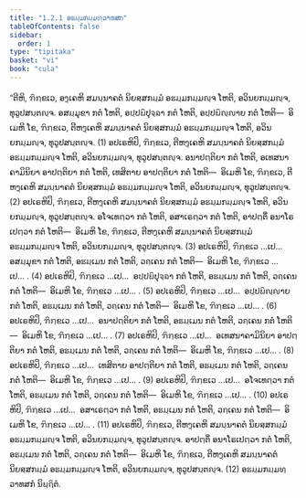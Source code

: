 ```yaml
---
title: "1.2.1 ອຘມ຺ມກມ຺ມທ຺ວາທສກ"
tableOfContents: false
sidebar:
  order: 1
type: "tipitaka"
basket: "vi"
book: "cula"
---
```



<DynamicBreadcrumb />

<Division number="13" book="cula">

<Paragraph number="67" book="cula">
“ຕີຫິ, ຠິກ຺ຂເວ, ອງ຺ເຄຫິ ສມນ຺ນາຄຕໍ ນິຍສ຺ສກມ຺ມໍ ອຘມ຺ມກມ຺ມຎ຺ຈ ໂຫຕິ, ອວິນຍກມ຺ມຎ຺ຈ, ທຸວູປສນ຺ຕຎ຺ຈ. ອສມ຺ມຸຂາ ກຕໍ ໂຫຕິ, ອປ຺ປຏິປຸຈ຺ຉາ ກຕໍ ໂຫຕິ, ອປ຺ປຏິຎ຺ຎາຍ ກຕໍ ໂຫຕິ—  ອິເມຫິ ໂຂ, ຠິກ຺ຂເວ, ຕີຫງ຺ເຄຫິ ສມນ຺ນາຄຕໍ ນິຍສ຺ສກມ຺ມໍ ອຘມ຺ມກມ຺ມຎ຺ຈ ໂຫຕິ, ອວິນຍກມ຺ມຎ຺ຈ, ທຸວູປສນ຺ຕຎ຺ຈ. (1)
</Paragraph>

<Paragraph number="68" book="cula">
ອປເຣຫິປິ, ຠິກ຺ຂເວ, ຕີຫງ຺ເຄຫິ ສມນ຺ນາຄຕໍ ນິຍສ຺ສກມ຺ມໍ ອຘມ຺ມກມ຺ມຎ຺ຈ ໂຫຕິ, ອວິນຍກມ຺ມຎ຺ຈ, ທຸວູປສນ຺ຕຎ຺ຈ. ອນາປຕ຺ຕິຍາ ກຕໍ ໂຫຕິ, ອເທສນາຄາມິນິຍາ ອາປຕ຺ຕິຍາ ກຕໍ ໂຫຕິ, ເທສິຕາຍ ອາປຕ຺ຕິຍາ ກຕໍ ໂຫຕິ—  ອິເມຫິ ໂຂ, ຠິກ຺ຂເວ, ຕີຫງ຺ເຄຫິ ສມນ຺ນາຄຕໍ ນິຍສ຺ສກມ຺ມໍ ອຘມ຺ມກມ຺ມຎ຺ຈ ໂຫຕິ, ອວິນຍກມ຺ມຎ຺ຈ, ທຸວູປສນ຺ຕຎ຺ຈ. (2)
</Paragraph>

<Paragraph number="69" book="cula">
ອປເຣຫິປິ, ຠິກ຺ຂເວ, ຕີຫງ຺ເຄຫິ ສມນ຺ນາຄຕໍ ນິຍສ຺ສກມ຺ມໍ ອຘມ຺ມກມ຺ມຎ຺ຈ ໂຫຕິ, ອວິນຍກມ຺ມຎ຺ຈ, ທຸວູປສນ຺ຕຎ຺ຈ. ອໂຈເທຕ຺ວາ ກຕໍ ໂຫຕິ, ອສາເຣຕ຺ວາ ກຕໍ ໂຫຕິ, ອາປຕ຺ຕິໍ ອນາໂຣເປຕ຺ວາ ກຕໍ ໂຫຕິ—  ອິເມຫິ ໂຂ, ຠິກ຺ຂເວ, ຕີຫງ຺ເຄຫິ ສມນ຺ນາຄຕໍ ນິຍສ຺ສກມ຺ມໍ ອຘມ຺ມກມ຺ມຎ຺ຈ ໂຫຕິ, ອວິນຍກມ຺ມຎ຺ຈ, ທຸວູປສນ຺ຕຎ຺ຈ. (3)
</Paragraph>

<Paragraph number="70" book="cula">
ອປເຣຫິປິ, ຠິກ຺ຂເວ …ເປ…  ອສມ຺ມຸຂາ ກຕໍ ໂຫຕິ, ອຘມ຺ເມນ ກຕໍ ໂຫຕິ, ວຄ຺ເຄນ ກຕໍ ໂຫຕິ—  ອິເມຫິ ໂຂ, ຠິກ຺ຂເວ …ເປ… . (4)
</Paragraph>

<Paragraph number="71" book="cula">
ອປເຣຫິປິ, ຠິກ຺ຂເວ …ເປ…  ອປ຺ປຏິປຸຈ຺ຉາ ກຕໍ ໂຫຕິ, ອຘມ຺ເມນ ກຕໍ ໂຫຕິ, ວຄ຺ເຄນ ກຕໍ ໂຫຕິ—  ອິເມຫິ ໂຂ, ຠິກ຺ຂເວ …ເປ… . (5)
</Paragraph>

<Paragraph number="72" book="cula">
ອປເຣຫິປິ, ຠິກ຺ຂເວ …ເປ…  ອປ຺ປຏິຎ຺ຎາຍ ກຕໍ ໂຫຕິ, ອຘມ຺ເມນ ກຕໍ ໂຫຕິ, ວຄ຺ເຄນ ກຕໍ ໂຫຕິ—  ອິເມຫິ ໂຂ, ຠິກ຺ຂເວ …ເປ… . (6)
</Paragraph>

<Paragraph number="73" book="cula">
ອປເຣຫິປິ, ຠິກ຺ຂເວ …ເປ…  ອນາປຕ຺ຕິຍາ ກຕໍ ໂຫຕິ, ອຘມ຺ເມນ ກຕໍ ໂຫຕິ, ວຄ຺ເຄນ ກຕໍ ໂຫຕິ—  ອິເມຫິ ໂຂ, ຠິກ຺ຂເວ …ເປ… . (7)
</Paragraph>

<Paragraph number="74" book="cula">
ອປເຣຫິປິ, ຠິກ຺ຂເວ …ເປ…  ອເທສນາຄາມິນິຍາ ອາປຕ຺ຕິຍາ ກຕໍ ໂຫຕິ, ອຘມ຺ເມນ ກຕໍ ໂຫຕິ, ວຄ຺ເຄນ ກຕໍ ໂຫຕິ—  ອິເມຫິ ໂຂ, ຠິກ຺ຂເວ …ເປ… . (8)
</Paragraph>

<Paragraph number="75" book="cula">
ອປເຣຫິປິ, ຠິກ຺ຂເວ …ເປ…  ເທສິຕາຍ ອາປຕ຺ຕິຍາ ກຕໍ ໂຫຕິ, ອຘມ຺ເມນ ກຕໍ ໂຫຕິ, ວຄ຺ເຄນ ກຕໍ ໂຫຕິ—  ອິເມຫິ ໂຂ, ຠິກ຺ຂເວ …ເປ… . (9)
</Paragraph>

<Paragraph number="76" book="cula">
ອປເຣຫິປິ, ຠິກ຺ຂເວ …ເປ…  ອໂຈເທຕ຺ວາ ກຕໍ ໂຫຕິ, ອຘມ຺ເມນ ກຕໍ ໂຫຕິ, ວຄ຺ເຄນ ກຕໍ ໂຫຕິ—  ອິເມຫິ ໂຂ, ຠິກ຺ຂເວ …ເປ… . (10)
</Paragraph>

<Paragraph number="77" book="cula">
ອປເຣຫິປິ, ຠິກ຺ຂເວ …ເປ…  ອສາເຣຕ຺ວາ ກຕໍ ໂຫຕິ, ອຘມ຺ເມນ ກຕໍ ໂຫຕິ, ວຄ຺ເຄນ ກຕໍ ໂຫຕິ—  ອິເມຫິ ໂຂ, ຠິກ຺ຂເວ …ເປ… . (11)
</Paragraph>

<Paragraph number="78" book="cula">
ອປເຣຫິປິ, ຠິກ຺ຂເວ, ຕີຫງ຺ເຄຫິ ສມນ຺ນາຄຕໍ ນິຍສ຺ສກມ຺ມໍ ອຘມ຺ມກມ຺ມຎ຺ຈ ໂຫຕິ, ອວິນຍກມ຺ມຎ຺ຈ, ທຸວູປສນ຺ຕຎ຺ຈ. ອາປຕ຺ຕິໍ ອນາໂຣເປຕ຺ວາ ກຕໍ ໂຫຕິ, ອຘມ຺ເມນ ກຕໍ ໂຫຕິ, ວຄ຺ເຄນ ກຕໍ ໂຫຕິ—  ອິເມຫິ ໂຂ, ຠິກ຺ຂເວ, ຕີຫງ຺ເຄຫິ ສມນ຺ນາຄຕໍ ນິຍສ຺ສກມ຺ມໍ ອຘມ຺ມກມ຺ມຎ຺ຈ ໂຫຕິ, ອວິນຍກມ຺ມຎ຺ຈ, ທຸວູປສນ຺ຕຎ຺ຈ. (12)

</Paragraph>
</Division>

<Paragraph number="79" type="center" book="cula">
ອຘມ຺ມກມ຺ມທ຺ວາທສກໍ ນິຏ຺ຐິຕໍ.
</Paragraph>